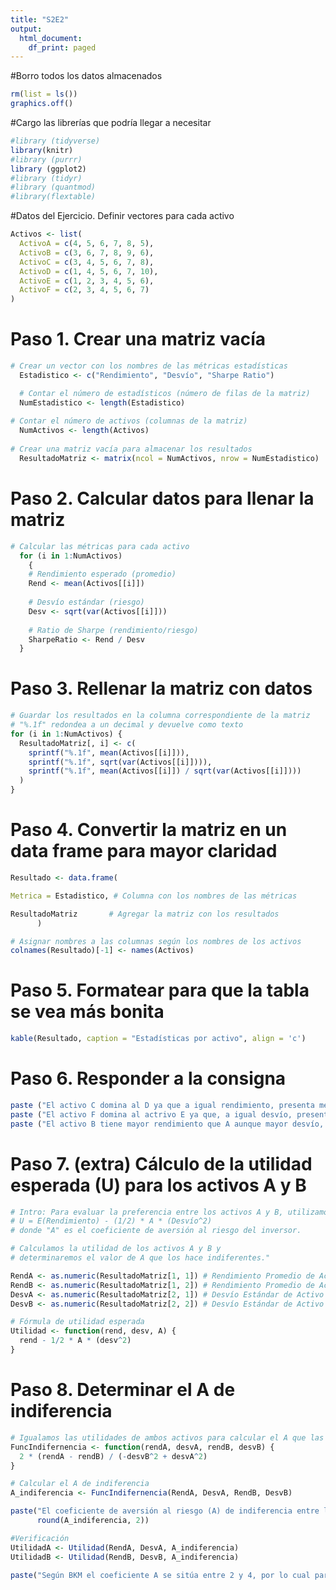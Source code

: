 ---
title: "S2E2"
output:
  html_document:
    df_print: paged
---

#Borro todos los datos almacenados

```{r}
rm(list = ls())
graphics.off()
```

#Cargo las librerías que podría llegar a necesitar

```{r}
#library (tidyverse)
library(knitr)
#library (purrr)
library (ggplot2)
#library (tidyr)
#library (quantmod)
#library(flextable)

```

#Datos del Ejercicio. Definir vectores para cada activo

```{r}
Activos <- list(
  ActivoA = c(4, 5, 6, 7, 8, 5),
  ActivoB = c(3, 6, 7, 8, 9, 6),
  ActivoC = c(3, 4, 5, 6, 7, 8),
  ActivoD = c(1, 4, 5, 6, 7, 10),
  ActivoE = c(1, 2, 3, 4, 5, 6),
  ActivoF = c(2, 3, 4, 5, 6, 7)
)
```

# Paso 1. Crear una matriz vacía

```{r}
# Crear un vector con los nombres de las métricas estadísticas
  Estadistico <- c("Rendimiento", "Desvío", "Sharpe Ratio")

  # Contar el número de estadísticos (número de filas de la matriz)
  NumEstadistico <- length(Estadistico)
  
# Contar el número de activos (columnas de la matriz)
  NumActivos <- length(Activos)
  
# Crear una matriz vacía para almacenar los resultados
  ResultadoMatriz <- matrix(ncol = NumActivos, nrow = NumEstadistico)
```

# Paso 2. Calcular datos para llenar la matriz

```{r}
# Calcular las métricas para cada activo
  for (i in 1:NumActivos) 
    {
    # Rendimiento esperado (promedio)
    Rend <- mean(Activos[[i]])
    
    # Desvío estándar (riesgo)
    Desv <- sqrt(var(Activos[[i]]))
    
    # Ratio de Sharpe (rendimiento/riesgo)
    SharpeRatio <- Rend / Desv
  }
```

# Paso 3. Rellenar la matriz con datos

```{r}
   
    
# Guardar los resultados en la columna correspondiente de la matriz  
# "%.1f" redondea a un decimal y devuelve como texto
for (i in 1:NumActivos) {  
  ResultadoMatriz[, i] <- c(  
    sprintf("%.1f", mean(Activos[[i]])),  
    sprintf("%.1f", sqrt(var(Activos[[i]]))),  
    sprintf("%.1f", mean(Activos[[i]]) / sqrt(var(Activos[[i]])))  
  )  
}  
```

# Paso 4. Convertir la matriz en un data frame para mayor claridad

```{r}

Resultado <- data.frame(

Metrica = Estadistico, # Columna con los nombres de las métricas

ResultadoMatriz       # Agregar la matriz con los resultados
      )

# Asignar nombres a las columnas según los nombres de los activos
colnames(Resultado)[-1] <- names(Activos)
```

# Paso 5. Formatear para que la tabla se vea más bonita

```{r}
kable(Resultado, caption = "Estadísticas por activo", align = 'c')
```

# Paso 6. Responder a la consigna

```{r}
paste ("El activo C domina al D ya que a igual rendimiento, presenta menor desvío")
paste ("El activo F domina al actrivo E ya que, a igual desvío, presenta mayor rendimiento")
paste ("El activo B tiene mayor rendimiento que A aunque mayor desvío, se analiza a continuación:")
```

# Paso 7. (extra) Cálculo de la utilidad esperada (U) para los activos A y B

```{r}
# Intro: Para evaluar la preferencia entre los activos A y B, utilizamos la fórmula # de utilidad esperada: [BKM, página 170] 
# U = E(Rendimiento) - (1/2) * A * (Desvío^2)
# donde "A" es el coeficiente de aversión al riesgo del inversor.

# Calculamos la utilidad de los activos A y B y 
# determinaremos el valor de A que los hace indiferentes."

RendA <- as.numeric(ResultadoMatriz[1, 1]) # Rendimiento Promedio de Activo A
RendB <- as.numeric(ResultadoMatriz[1, 2]) # Rendimiento Promedio de Activo B
DesvA <- as.numeric(ResultadoMatriz[2, 1]) # Desvío Estándar de Activo A
DesvB <- as.numeric(ResultadoMatriz[2, 2]) # Desvío Estándar de Activo B

# Fórmula de utilidad esperada
Utilidad <- function(rend, desv, A) {
  rend - 1/2 * A * (desv^2)
}


```

# Paso 8. Determinar el A de indiferencia

```{r}
# Igualamos las utilidades de ambos activos para calcular el A que las equilibra
FuncIndifernencia <- function(rendA, desvA, rendB, desvB) {
  2 * (rendA - rendB) / (-desvB^2 + desvA^2)
}

# Calcular el A de indiferencia
A_indiferencia <- FuncIndifernencia(RendA, DesvA, RendB, DesvB)

paste("El coeficiente de aversión al riesgo (A) de indiferencia entre los activos A y B es:", 
      round(A_indiferencia, 2))

#Verificación
UtilidadA <- Utilidad(RendA, DesvA, A_indiferencia)
UtilidadB <- Utilidad(RendB, DesvB, A_indiferencia)

paste("Según BKM el coeficiente A se sitúa entre 2 y 4, por lo cual para un inversor típico, el portafolio A sería más deseable.  Esto se debe a que para obtener 0.7 más de rendimiento, se debe aceptar 0.6 más de desvío")

```

